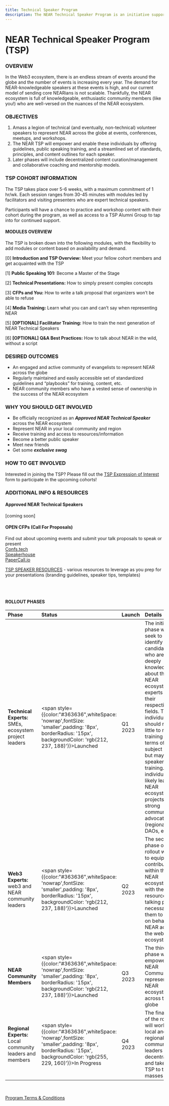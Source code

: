 ```yaml
---
title: Technical Speaker Program
description: The NEAR Technical Speaker Program is an initiative supporting speakers who want to share their knowledge about NEAR.
---
```


# NEAR Technical Speaker Program (TSP)


### OVERVIEW 

In the Web3 ecosystem, there is an endless stream of events around the globe and the number of events is increasing every year. The demand for NEAR-knowledgeable speakers at these events is high, and our current model of sending core NEARians is not scalable. Thankfully, the NEAR ecosystem is full of knowledgeable, enthusiastic community members (like you!) who are well-versed on the nuances of the NEAR ecosystem. 


### OBJECTIVES

1. Amass a legion of technical (and eventually, non-technical) volunteer speakers to represent NEAR across the globe at events, conferences, meetups, and workshops. 
2. The NEAR TSP will empower and enable these individuals by offering guidelines, public speaking training, and a streamlined set of standards, principles, and content outlines for each speaker. 
3. Later phases will include decentralized content curation/management and collaborative coaching and mentorship models.  


### TSP COHORT INFORMATION

The TSP takes place over 5-6 weeks, with a maximum commitment of 1 hr/wk. Each session ranges from 30-45 minutes with modules led by facilitators and visiting presenters who are expert technical speakers.  

Participants will have a chance to practice and workshop content with their cohort during the program, as well as access to a TSP Alumni Group to tap into for continued support. 


#### MODULES OVERVIEW

The TSP is broken down into the following modules, with the flexibility to add modules or content based on availability and demand.  

[0] **Introduction and TSP Overview:** Meet your fellow cohort members and get acquainted with the TSP  

[1] **Public Speaking 101:** Become a Master of the Stage  

[2] **Technical Presentations:** How to simply present complex concepts  

[3] **CFPs and You:** How to write a talk proposal that organizers won’t be able to refuse  

[4] **Media Training:** Learn what you can and can’t say when representing NEAR  

[5] **[OPTIONAL]  Facilitator Training:** How to train the next generation of NEAR Technical Speakers  

[6] **[OPTIONAL] Q&A Best Practices:** How to talk about NEAR in the wild, without a script  


### DESIRED OUTCOMES

* An engaged and active community of evangelists to represent NEAR across the globe  
* Regularly maintained and easily accessible set of standardized guidelines and “playbooks” for training, content, etc. 
* NEAR community members who have a vested sense of ownership in the success of the NEAR ecosystem



### WHY YOU SHOULD GET INVOLVED

* Be officially recognized as an ***Approved NEAR Technical Speaker*** across the NEAR ecosystem  
* Represent NEAR in your local community and region  
* Receive training and access to resources/information 
* Become a better public speaker  
* Meet new friends  
* Get some ***exclusive swag***  


### HOW TO GET INVOLVED

Interested in joining the TSP? Please fill out the [TSP Expression of Interest](https://nearfoundation.typeform.com/TSPEoI) form to participate in the upcoming cohorts!
<br />

### ADDITIONAL INFO & RESOURCES

#### Approved NEAR Technical Speakers

[coming soon]

#### OPEN CFPs (Call For Proposals)

Find out about upcoming events and submit your talk proposals to speak or present  
[Confs.tech ](https://confs.tech/)  
[Speakerhouse](https://app.speakerhouse.io/events)  
[PaperCall.io](https://www.papercall.io/events)  

[TSP SPEAKER RESOURCES](https://drive.google.com/drive/folders/1_lhBuhJDkPvD92_lLR_o4YBOXPPMfCK4) - various resources to leverage as you prep for your presentations (branding guidelines, speaker tips, templates) 

<br/>
<br/>

#### ROLLOUT PHASES

| Phase | Status | Launch | Details |
| :--- | :--- | :--- | :--- | 
| **Technical Experts:** SMEs, ecosystem project leaders | <span style={{color:"#363636",whiteSpace: 'nowrap',fontSize: 'smaller',padding: '8px', borderRadius: '15px', backgroundColor: 'rgb(212, 237, 188)'}}>Launched</span> | Q1 2023 | The initial phase will seek to identify candidates who are deeply knowledgeable about the NEAR ecosystem–experts within their respective fields. These individuals should require little to no training in terms of subject matter, but may need speaker/media training. These individuals are likely leading NEAR ecosystem projects or are strong community advocates (regional hubs, DAOs, etc.) |
| **Web3 Experts:** web3 and NEAR community leaders |  <span style={{color:"#363636",whiteSpace: 'nowrap',fontSize: 'smaller',padding: '8px', borderRadius: '15px', backgroundColor: 'rgb(212, 237, 188)'}}>Launched</span>  | Q2 2023 | The second phase of the rollout will look to equip top contributors within the NEAR ecosystem with the resources and talking points necessary for them to speak on behalf of NEAR across the web3 ecosystem. |
| **NEAR Community Members** |  <span style={{color:"#363636",whiteSpace: 'nowrap',fontSize: 'smaller',padding: '8px', borderRadius: '15px', backgroundColor: 'rgb(212, 237, 188)'}}>Launched</span>  | Q3 2023 | The third phase will empower the NEAR Community to represent the NEAR ecosystem across the globe |
| **Regional Experts:** Local community leaders and members |  <span style={{color:"#363636",whiteSpace: 'nowrap',fontSize: 'smaller',padding: '8px', borderRadius: '15px', backgroundColor: 'rgb(255, 229, 160)'}}>In Progress</span>  | Q4 2023 | The final stage of the rollout will work with local and regional community leaders to decentralize and take the TSP to the masses | 
<br/>

[Program Terms & Conditions](https://drive.google.com/file/d/1JWjOicWfFr-OfL2wsmkpoiEZSqf_Rr5b/view) 


